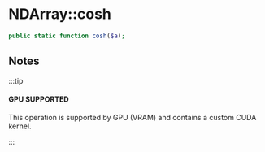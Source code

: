 
# NDArray::cosh

```php
public static function cosh($a);
```

## Notes

:::tip

#### GPU SUPPORTED
This operation is supported by GPU (VRAM) and contains a custom CUDA kernel.

:::
